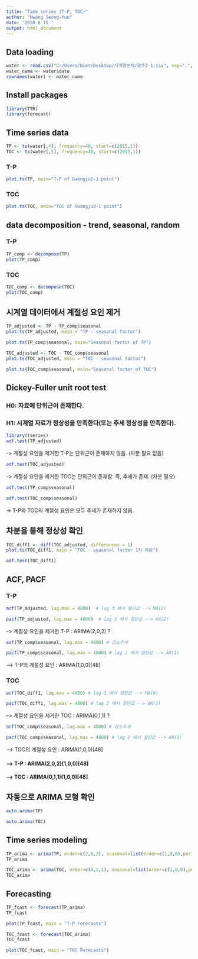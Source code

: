 ```yaml
---
title: "Time series (T-P, TOC)"
author: "Hwang Seong-Yun"
date: '2020 6 15 '
output: html_document
---
```


## Data loading
```r
water <- read.csv("C:/Users/Nier/Desktop/시계열분석/광주2-1.csv", sep=",", header=T)
water_name <- water$date
rownames(water) <- water_name
```


## Install packages
```r
library(TTR)
library(forecast)
```


## Time series data
```r
TP <- ts(water[,4], frequency=48, start=c(2015,1))
TOC <- ts(water[,5], frequency=48, start=c(2015,1))
```

### T-P
```r
plot.ts(TP, main="T-P of Gwangju2-1 point")
```

### TOC
```r
plot.ts(TOC, main="TOC of Gwangju2-1 point")
```


## data decomposition - trend, seasonal, random

### T-P
```r
TP_comp <- decompose(TP)
plot(TP_comp)
```

### TOC
```r
TOC_comp <- decompose(TOC)
plot(TOC_comp)
```


## 시계열 데이터에서 계절성 요인 제거
```r
TP_adjusted <- TP - TP_comp$seasonal
plot.ts(TP_adjusted, main = "TP - seasonal factor")
```
```r
plot.ts(TP_comp$seasonal, main="Seasonal factor of TP")
```
```r
TOC_adjusted <- TOC - TOC_comp$seasonal
plot.ts(TOC_adjusted, main = "TOC - seasonal factor")
```
```r
plot.ts(TOC_comp$seasonal, main="Seasonal factor of TOC")
```


## Dickey-Fuller unit root test

### H0: 자료에 단위근이 존재한다.
### H1: 시계열 자료가 정상성을 만족한다(또는 추세 정상성을 만족한다).

```r
library(tseries)
adf.test(TP_adjusted)
```
-> 계절성 요인을 제거한 T-P는 단위근이 존재하지 않음. (차분 필요 없음)
```r
adf.test(TOC_adjusted)
```
-> 계절성 요인을 제거한 TOC는 단위근이 존재함. 즉, 추세가 존재. (차분 필요)
```r
adf.test(TP_comp$seasonal)
```
```r
adf.test(TOC_comp$seasonal)
```
-> T-P와 TOC의 계절성 요인은 모두 추세가 존재하지 않음.


## 차분을 통해 정상성 확인
```r
TOC_diff1 <- diff(TOC_adjusted, differences = 1)
plot.ts(TOC_diff1, main = "TOC - seasonal factor 1차 차분") 
```
```r
adf.test(TOC_diff1)
```


## ACF, PACF

### T-P
```r
acf(TP_adjusted, lag.max = 4800)  # lag 3 에서 절단값 --> MA(2)
```
```r
pacf(TP_adjusted, lag.max = 4800)  # lag 3 에서 절단값 --> AR(2)
```
--> 계절성 요인을 제거한 T-P : ARIMA(2,0,2) ?
```r
acf(TP_comp$seasonal, lag.max = 4800) # 감소추세
```
```r
pacf(TP_comp$seasonal, lag.max = 4800) # lag 2 에서 절단값 --> AR(1)
```
--> T-P의 계절성 요인 : ARIMA(1,0,0)[48] 

### TOC
```r
acf(TOC_diff1, lag.max = 4800) # lag 1 에서 절단값 --> MA(0)
```
```r
pacf(TOC_diff1, lag.max = 4800) # lag 2 에서 절단값 --> AR(1)
```
--> 계절성 요인을 제거한 TOC : ARIMA(0,1,1) ?
```r
acf(TOC_comp$seasonal, lag.max = 4800) # 감소추세
```
```r
pacf(TOC_comp$seasonal, lag.max = 4800) # lag 2 에서 절단값 --> AR(1)
```
--> TOC의 계절성 요인 : ARIMA(1,0,0)[48]

#### ----> T-P : ARIMA(2,0,2)(1,0,0)[48]
#### ----> TOC : ARIMA(0,1,1)(1,0,0)[48]


## 자동으로 ARIMA 모형 확인
```r
auto.arima(TP)
```
```r
auto.arima(TOC)
```


## Time series modeling
```r
TP_arima <- arima(TP, order=c(2,0,2), seasonal=list(order=c(1,0,0),period=48))
TP_arima
```
```r
TOC_arima <- arima(TOC, order=c(0,1,1), seasonal=list(order=c(1,0,0),period=48))
TOC_arima
```


## Forecasting
```r
TP_fcast <- forecast(TP_arima)
TP_fcast
```
```r
plot(TP_fcast, main = "T-P Forecasts")
```
```r
TOC_fcast <- forecast(TOC_arima)
TOC_fcast
```
```r
plot(TOC_fcast, main = "TOC Forecasts")
```





